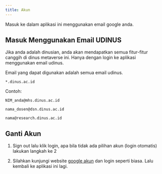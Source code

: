 ```yaml
---
title: Akun
---
```


Masuk ke dalam aplikasi ini menggunakan email google anda.

## Masuk Menggunakan Email UDINUS

Jika anda adalah dinusian, anda akan mendapatkan semua fitur-fitur canggih di dinus metaverse ini. Hanya dengan login ke aplikasi menggunakan email udinus.

Email yang dapat digunakan adalah semua email udinus.

`*.dinus.ac.id`

Contoh:

`NIM_anda@mhs.dinus.ac.id`

`nama_dosen@dsn.dinus.ac.id`

`nama@research.dinus.ac.id`

## Ganti Akun

1. Sign out lalu klik login, apa bila tidak ada pilihan akun (login otomatis) lakukan langkah ke 2

2. Silahkan kunjungi website
[google akun](https://accounts.google.com/) dan login seperti biasa. Lalu kembali ke aplikasi ini lagi.
